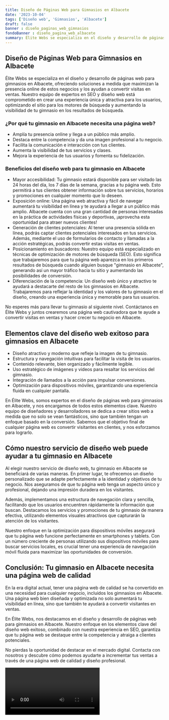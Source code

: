 ```yaml
---
title: Diseño de Páginas Web para Gimnasios en Albacete
date: '2023-10-04'
tags: ['Diseño web', 'Gimnasios', 'Albacete']
draft: false
banner : diseño_paginas_web_gimnasios
fondoBanner : diseño_pagina_web_albacete
summary: Élite Webs se especializa en el diseño y desarrollo de páginas web para gimnasios en Albacete, ofreciendo soluciones a medida que maximizan la presencia online de estos negocios y los ayudan a convertir visitas en ventas. Nuestro equipo de expertos en SEO y diseño web está comprometido en crear una experiencia única y atractiva para los usuarios, optimizando el sitio para los motores de búsqueda y aumentando la visibilidad de tu gimnasio en los resultados de búsqueda.
---
```


## Diseño de Páginas Web para Gimnasios en Albacete

Élite Webs se especializa en el diseño y desarrollo de páginas web para gimnasios en Albacete, ofreciendo soluciones a medida que maximizan la presencia online de estos negocios y los ayudan a convertir visitas en ventas. Nuestro equipo de expertos en SEO y diseño web está comprometido en crear una experiencia única y atractiva para los usuarios, optimizando el sitio para los motores de búsqueda y aumentando la visibilidad de tu gimnasio en los resultados de búsqueda.

### ¿Por qué tu gimnasio en Albacete necesita una página web?

- Amplía tu presencia online y llega a un público más amplio.
- Destaca entre la competencia y da una imagen profesional a tu negocio.
- Facilita la comunicación e interacción con tus clientes.
- Aumenta la visibilidad de tus servicios y clases.
- Mejora la experiencia de tus usuarios y fomenta su fidelización.

### Beneficios del diseño web para tu gimnasio en Albacete

- Mayor accesibilidad: Tu gimnasio estará disponible para ser visitado las 24 horas del día, los 7 días de la semana, gracias a tu página web. Esto permitirá a tus clientes obtener información sobre tus servicios, horarios y promociones en cualquier momento que lo deseen.
- Exposición online: Una página web atractiva y fácil de navegar aumentará tu visibilidad en línea y te ayudará a llegar a un público más amplio. Albacete cuenta con una gran cantidad de personas interesadas en la práctica de actividades físicas y deportivas, ¡aprovecha esta oportunidad para atraer nuevos clientes!
- Generación de clientes potenciales: Al tener una presencia sólida en línea, podrás captar clientes potenciales interesados en tus servicios. Además, mediante el uso de formularios de contacto y llamadas a la acción estratégicas, podrás convertir estas visitas en ventas.
- Posicionamiento en buscadores: Nuestro equipo está especializado en técnicas de optimización de motores de búsqueda (SEO). Esto significa que trabajaremos para que tu página web aparezca en los primeros resultados de búsqueda cuando alguien busque "gimnasio en Albacete", generando así un mayor tráfico hacia tu sitio y aumentando las posibilidades de conversión.
- Diferenciación de la competencia: Un diseño web único y atractivo te ayudará a destacarte del resto de los gimnasios en Albacete. Trabajaremos para reflejar la identidad y los valores de tu gimnasio en el diseño, creando una experiencia única y memorable para tus usuarios.

No esperes más para llevar tu gimnasio al siguiente nivel. Contáctanos en Élite Webs y juntos crearemos una página web cautivadora que te ayude a convertir visitas en ventas y hacer crecer tu negocio en Albacete.

<GifSeo />

<Cta />

## Elementos clave del diseño web exitoso para gimnasios en Albacete

- Diseño atractivo y moderno que refleje la imagen de tu gimnasio.
- Estructura y navegación intuitivas para facilitar la visita de los usuarios.
- Contenido relevante, bien organizado y fácilmente legible.
- Uso estratégico de imágenes y videos para resaltar los servicios del gimnasio.
- Integración de llamados a la acción para impulsar conversiones.
- Optimización para dispositivos móviles, garantizando una experiencia fluida en cualquier pantalla.

En Élite Webs, somos expertos en el diseño de páginas web para gimnasios en Albacete, y nos encargamos de todos estos elementos clave. Nuestro equipo de diseñadores y desarrolladores se dedica a crear sitios web a medida que no solo se vean fantásticos, sino que también tengan un enfoque basado en la conversión. Sabemos que el objetivo final de cualquier página web es convertir visitantes en clientes, y nos esforzamos para lograrlo.

## Cómo nuestro servicio de diseño web puede ayudar a tu gimnasio en Albacete

Al elegir nuestro servicio de diseño web, tu gimnasio en Albacete se beneficiará de varias maneras. En primer lugar, te ofrecemos un diseño personalizado que se adapte perfectamente a la identidad y objetivos de tu negocio. Nos aseguramos de que tu página web tenga un aspecto único y profesional, dejando una impresión duradera en los visitantes.

Además, implementamos una estructura de navegación clara y sencilla, facilitando que los usuarios encuentren rápidamente la información que buscan. Destacamos los servicios y promociones de tu gimnasio de manera efectiva, utilizando elementos visuales atractivos que capturarán la atención de los visitantes.

Nuestro enfoque en la optimización para dispositivos móviles asegurará que tu página web funcione perfectamente en smartphones y tablets. Con un número creciente de personas utilizando sus dispositivos móviles para buscar servicios locales, es crucial tener una experiencia de navegación móvil fluida para maximizar las oportunidades de conversión.

## Conclusión: Tu gimnasio en Albacete necesita una página web de calidad

En la era digital actual, tener una página web de calidad se ha convertido en una necesidad para cualquier negocio, incluidos los gimnasios en Albacete. Una página web bien diseñada y optimizada no solo aumentará tu visibilidad en línea, sino que también te ayudará a convertir visitantes en ventas.

En Élite Webs, nos destacamos en el diseño y desarrollo de páginas web para gimnasios en Albacete. Nuestro enfoque en los elementos clave del diseño web exitoso, combinado con nuestra experiencia en SEO, garantiza que tu página web se destaque entre la competencia y atraiga a clientes potenciales.

No pierdas la oportunidad de destacar en el mercado digital. Contacta con nosotros y descubre cómo podemos ayudarte a incrementar tus ventas a través de una página web de calidad y diseño profesional.

<Video />

<CtaBot job='Gimnasios' city='Albacete'/>

<Gmaps query='Albacete+españa+maps' />